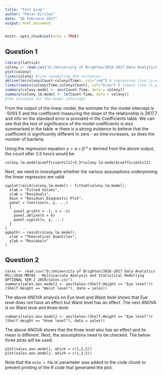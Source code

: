 ```yaml
---
title: "Test prep"
author: "Petar Kirilov"
date: "26 February 2017"
output: html_document
---
```


```r
knitr::opts_chunk$set(echo = TRUE)
```

## Question 1



```r
library(lattice)
colony <- read.csv("D:/University of Brighton/2016-2017 Data Analytics MSc/2016 MM705 - Multivariate Analysis and Statistical Modelling OPTIONAL SEM 2 20CR/colony.csv")
plot(colony)
lines(colony) #line connecting the instances
abline(lm(colony$Count~colony$Time), col="red") # regression line (y~x) 
lines(lowess(colony$Time,colony$Count), col="blue") # lowess line (x,y)
summary(colony.model <- aov(Count~Time, data = colony)) 
summary(colony.lm.model <- lm(Count~Time, data = colony))
#the estimate for the model intercept
```
From the output of the linear model, the estimate for the model intercept is -5093.5 and the coefficient measuring the slope of the relationship is 2617.7 and info on the standard error is provided in the Coefficients table. We can see that the test of significance of the model coefficients is also summarised in the table => there is a strong evidence to believe that the coefficient is significantly different to zero - as time increases, so does the number of bacteria.

Using the regression equation $y=\alpha+\beta*x$ derived from the above output, the count after 3.5 hours would be:
``` predict
colony.lm.model$coefficients[1]+3.5*colony.lm.model$coefficients[2]
```

Next, we need to investigate whether the various assumptions underpinning the linear regression are valid

``` assumptions
xyplot(resid(colony.lm.model) ~ fitted(colony.lm.model),
  xlab = "Fitted Values",
  ylab = "Residuals",
  main = "Residual Diagnostic Plot",
  panel = function(x, y, ...)
  {
    panel.grid(h = -1, v = -1)
    panel.abline(h = 0)
    panel.xyplot(x, y, ...)
  }
)
qqmath( ~ resid(colony.lm.model),
  xlab = "Theoretical Quantiles",
  ylab = "Residuals"
)
```

## Question 2



```sales
sales <- read.csv("D:/University of Brighton/2016-2017 Data Analytics MSc/2016 MM705 - Multivariate Analysis and Statistical Modelling OPTIONAL SEM 2 20CR/sales.csv")
summary(sales.aov.model1 <- aov(Sales~(Shelf.Height == "Eye level")+(Shelf.Height == "Waist level"), data = sales))
```
The above ANOVA analysis on Eye level and Waist level shows that Eye level does not have an effect but Waist level has an effect. The next ANOVA is on Waist level and Knee level:
```anovasales
summary(sales.aov.model2 <- aov(Sales~(Shelf.Height == "Eye level")+(Shelf.Height == "Knee level"), data = sales))
```
The above ANOVA shows that the Knee level also has an effect and its mean is different.
Next, the assumptions need to be checked. The below three plots will be used:
```assumptions
plot(sales.aov.model1, which = c(1,2,5))
plot(sales.aov.model2, which = c(1,2,5))
```
Note that the `echo = FALSE` parameter was added to the code chunk to prevent printing of the R code that generated the plot.
